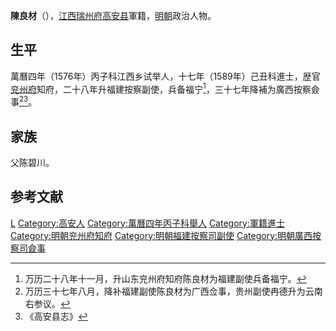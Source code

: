'''陳良材'''（{{bd|？||？|catIdx=}}），[[江西|江西]][[瑞州府|瑞州府]][[高安县|高安县]]軍籍，[[明朝|明朝]]政治人物。

== 生平 ==
萬曆四年（1576年）丙子科江西乡试举人，十七年（1589年）己丑科進士，歴官[[兖州府|兖州府]]知府，二十八年升福建按察副使，兵备福宁<ref>万历二十八年十一月，升山东兖州府知府陈良材为福建副使兵备福宁。</ref>，三十七年降補为廣西按察僉事<ref>万历三十七年八月，降补福建副使陈良材为广西佥事，贵州副使冉德升为云南右参议。</ref><ref>《高安县志》</ref>。

== 家族 ==
父陈碧川。

==参考文献==
{{reflist}}

{{萬曆十七年己丑科殿試金榜}}

{{Authority control}}

{{DEFAULTSORT:}}
[[Category:陈姓|L]]
[[Category:高安人|Category:高安人]]
[[Category:萬曆四年丙子科舉人|Category:萬曆四年丙子科舉人]]
[[Category:軍籍進士|Category:軍籍進士]]
[[Category:明朝兖州府知府|Category:明朝兖州府知府]]
[[Category:明朝福建按察司副使|Category:明朝福建按察司副使]]
[[Category:明朝廣西按察司僉事|Category:明朝廣西按察司僉事]]